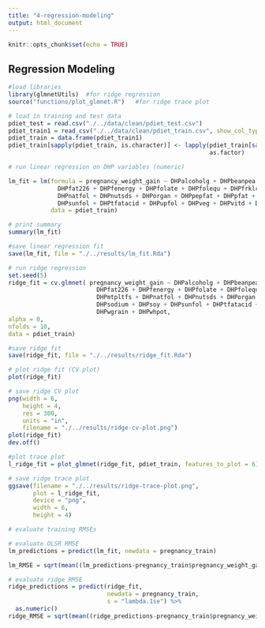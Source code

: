 ```yaml
---
title: "4-regression-modeling"
output: html_document
---
```


```r
knitr::opts_chunk$set(echo = TRUE)
```

## Regression Modeling 
```r
#load libraries
library(glmnetUtils)  #for ridge regression
source("functions/plot_glmnet.R")   #for ridge trace plot

```

```r
# load in training and test data
pdiet_test = read.csv("./../data/clean/pdiet_test.csv")
pdiet_train1 = read_csv("./../data/clean/pdiet_train.csv", show_col_types = FALSE)
pdiet_train = data.frame(pdiet_train1)
pdiet_train[sapply(pdiet_train, is.character)] <- lapply(pdiet_train[sapply(pdiet_train, is.character)], 
                                                         as.factor)
```

```r
# run linear regression on DHP variables (numeric)

lm_fit = lm(formula = pregnancy_weight_gain ~ DHPalcoholg + DHPbeanpea + DHPbfpklb + DHPcalcium + DHPfat205 +
              DHPfat226 + DHPfenergy + DHPfolate + DHPfolequ + DHPfrklch + DHPfruit + DHPiron + DHPmtpltfs +
              DHPnatfol + DHPnutsds + DHPorgan + DHPpepfat + DHPpfat + DHPpoultry + DHPsodium + DHPsoy +
              DHPsunfol + DHPtfatacid + DHPupfol + DHPveg + DHPvitd + DHPwgrain + DHPwhpot,
            data = pdiet_train)

# print summary
summary(lm_fit)

#save linear regression fit 
save(lm_fit, file = "./../results/lm_fit.Rda")
```



```r
# run ridge regression
set.seed(5)
ridge_fit = cv.glmnet( pregnancy_weight_gain ~ DHPalcoholg + DHPbeanpea + DHPbfpklb + DHPcalcium + DHPfat205 +
                         DHPfat226 + DHPfenergy + DHPfolate + DHPfolequ + DHPfrklch + DHPfruit + DHPiron +
                         DHPmtpltfs + DHPnatfol + DHPnutsds + DHPorgan + DHPpepfat + DHPpfat + DHPpoultry +
                         DHPsodium + DHPsoy + DHPsunfol + DHPtfatacid + DHPupfol + DHPveg + DHPvitd +
                         DHPwgrain + DHPwhpot,
alpha = 0,
nfolds = 10,
data = pdiet_train)

#save ridge fit
save(ridge_fit, file = "./../results/ridge_fit.Rda")

# plot ridge fit (CV plot)
plot(ridge_fit)

# save ridge CV plot
png(width = 6, 
    height = 4,
    res = 300,
    units = "in", 
    filename = "./../results/ridge-cv-plot.png")
plot(ridge_fit)
dev.off()

#plot trace plot 
l_ridge_fit = plot_glmnet(ridge_fit, pdiet_train, features_to_plot = 6)

# save ridge trace plot
ggsave(filename = "./../results/ridge-trace-plot.png", 
       plot = l_ridge_fit, 
       device = "png", 
       width = 6, 
       height = 4)
```

```r
# evaluate training RMSEs

# evaluate OLSR RMSE
lm_predictions = predict(lm_fit, newdata = pregnancy_train)

lm_RMSE = sqrt(mean((lm_predictions-pregnancy_train$pregnancy_weight_gain)^2))

# evaluate ridge RMSE
ridge_predictions = predict(ridge_fit, 
                            newdata = pregnancy_train, 
                            s = "lambda.1se") %>%
  as.numeric()
ridge_RMSE = sqrt(mean((ridge_predictions-pregnancy_train$pregnancy_weight_gain)^2))

```
























